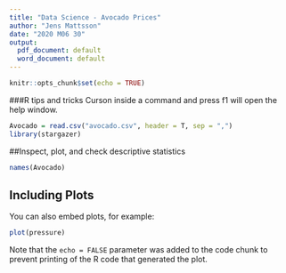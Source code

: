 ```yaml
---
title: "Data Science - Avocado Prices"
author: "Jens Mattsson"
date: "2020 M06 30"
output:
  pdf_document: default
  word_document: default
---
```



```r
knitr::opts_chunk$set(echo = TRUE)
```

###R tips and tricks
Curson inside a command and press f1 will open the help window.


```r
Avocado = read.csv("avocado.csv", header = T, sep = ",")
library(stargazer)
```



##Inspect, plot, and check descriptive statistics

```r
names(Avocado)  
```


## Including Plots

You can also embed plots, for example:

```r
plot(pressure)
```

Note that the `echo = FALSE` parameter was added to the code chunk to prevent printing of the R code that generated the plot.
